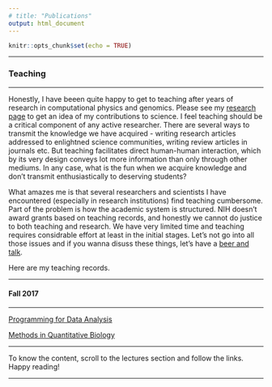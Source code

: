 ```yaml
---
# title: "Publications"
output: html_document
---
```


```r
knitr::opts_chunk$set(echo = TRUE)
```

---

### Teaching

---

Honestly, I have beeen quite happy to get to teaching after years of research in computational physics and genomics. Please see my [research page](research.html) to get an idea of my contributions to science. I feel teaching should be a critical component of any active researcher. There are several ways to transmit the knowledge we have acquired - writing research articles addressed to enlightned science communities, writing review articles in journals etc. But teaching facilitates direct human-human interaction, which by its very design conveys lot more information than only through other mediums. In any case, what is the fun when we acquire knowledge and don't transmit enthusiastically to deserving students? 

What amazes me is that several researchers and scientists I have encountered (especially in research institutions) find teaching cumbersome. Part of the problem is how the academic system is structured. NIH doesn't award grants based on teaching records, and honestly we cannot do justice to both teaching and research. We have very limited time and teaching requires considrable effort at least in the initial stages. Let's not go into all those issues and if you wanna disuss these things, let's have a [beer and talk](outreach.html). 

Here are my teaching records.

---

#### Fall 2017

---

[Programming for Data Analysis](https://kannan-kasthuri.github.io/pda.html)

[Methods in Quantitative Biology](https://kannan-kasthuri.github.io/qmb.html)

---

To know the content, scroll to the lectures section and follow the links. Happy reading!

---

